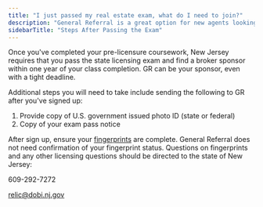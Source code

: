 ```yaml
---
title: "I just passed my real estate exam, what do I need to join?"
description: "General Referral is a great option for new agents looking for an introduction to the business and a low cost alternative to hanging their license at a full service broker."
sidebarTitle: "Steps After Passing the Exam"
---
```


Once you've completed your pre-licensure coursework, New Jersey requires that you pass the state licensing exam and find a broker sponsor within one year of your class completion. GR can be your sponsor, even with a tight deadline.

<Check>
  Additional steps you will need to take include sending the following to GR after you've signed up:

  1. Provide copy of U.S. government issued photo ID (state or federal)
  2. Copy of your exam pass notice
</Check>

After sign up, ensure your [fingerprints](https://www.state.nj.us/dobi/division_rec/licensing/fingerprint.html) are complete. General Referral does not need confirmation of your fingerprint status. Questions on fingerprints and any other licensing questions should be directed to the state of New Jersey:

609-292-7272

[relic@dobi.nj.gov](mailto:relic@dobi.nj.gov)